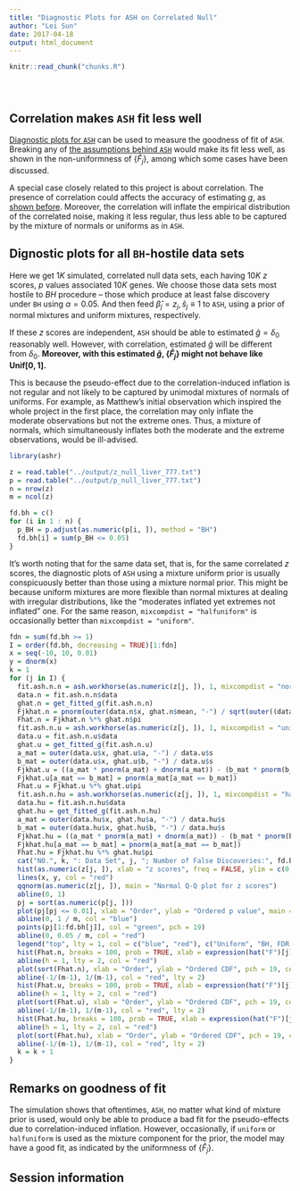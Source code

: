 ```yaml
---
title: "Diagnostic Plots for ASH on Correlated Null"
author: "Lei Sun"
date: 2017-04-18
output: html_document
---
```


<!-- The file analysis/chunks.R contains chunks that define default settings
shared across the workflowr files. -->
```r
knitr::read_chunk("chunks.R")
```

<!-- Update knitr chunk options -->
```r
```

<!-- Insert the date the file was last updated -->
```r
```

<!-- Insert the code version (Git commit SHA1) if Git repository exists and R
 package git2r is installed -->
```r
```

<!-- Add your analysis here -->

## Correlation makes `ASH` fit less well

[Diagnostic plots for `ASH`](diagnostic_plot.html) can be used to measure the goodness of fit of `ASH`.  Breaking any of [the assumptions behind `ASH`](diagnostic_plot.html#goodness_of_fit_for_ash) would make its fit less well, as shown in the non-uniformness of $\left\{\hat F_j\right\}$, among which some cases have been discussed.

A special case closely related to this project is about correlation.  The presence of correlation could affects the accuracy of estimating $g$, as [shown before](correlated_z_2.html).  Moreover, the correlation will inflate the empirical distribution of the correlated noise, making it less regular, thus less able to be captured by the mixture of normals or uniforms as in `ASH`.

## Dignostic plots for all `BH`-hostile data sets

Here we get $1K$ simulated, correlated null data sets, each having $10K$ $z$ scores, $p$ values associated $10K$ genes.  We choose those data sets most hostile to $BH$ procedure -- those which produce at least false discovery under `BH` using $\alpha = 0.05$.  And then feed $\hat\beta_j = z_j, \hat s_j \equiv 1$ to `ASH`, using a prior of normal mixtures and uniform mixtures, respectively.

If these $z$ scores are independent, `ASH` should be able to estimated $\hat g =\delta_0$ reasonably well.  However, with correlation, estimated $\hat g$ will be different from $\delta_0$.  **Moreover, with this estimated $\hat g$, $\left\{\hat F_j\right\}$ might not behave like $\text{Unif}\left[0, 1\right]$.**

This is because the pseudo-effect due to the correlation-induced inflation is not regular and not likely to be captured by unimodal mixtures of normals of uniforms.  For example, as Matthew's initial observation which inspired the whole project in the first place, the correlation may only inflate the moderate observations but not the extreme ones.  Thus, a mixture of normals, which simultaneously inflates both the moderate and the extreme observations, would be ill-advised.

```r
library(ashr)
```

```r
z = read.table("../output/z_null_liver_777.txt")
p = read.table("../output/p_null_liver_777.txt")
n = nrow(z)
m = ncol(z)
```

```r
fd.bh = c()
for (i in 1 : n) {
  p_BH = p.adjust(as.numeric(p[i, ]), method = "BH")
  fd.bh[i] = sum(p_BH <= 0.05)
}
```

It's worth noting that for the same data set, that is, for the same correlated $z$ scores, the diagnostic plots of `ASH` using a mixture uniform prior is usually conspicuously better than those using a mixture normal prior.  This might be because uniform mixtures are more flexible than normal mixtures at dealing with irregular distributions, like the "moderates inflated yet extremes not inflated" one.  For the same reason, `mixcompdist = "halfuniform"` is occasionally better than `mixcompdist = "uniform"`.

```r
fdn = sum(fd.bh >= 1)
I = order(fd.bh, decreasing = TRUE)[1:fdn]
x = seq(-10, 10, 0.01)
y = dnorm(x)
k = 1
for (j in I) {
  fit.ash.n.n = ash.workhorse(as.numeric(z[j, ]), 1, mixcompdist = "normal", method = "fdr")
  data.n = fit.ash.n.n$data
  ghat.n = get_fitted_g(fit.ash.n.n)
  Fjkhat.n = pnorm(outer(data.n$x, ghat.n$mean, "-") / sqrt(outer((data.n$s)^2, ghat.n$sd^2, "+")))
  Fhat.n = Fjkhat.n %*% ghat.n$pi
  fit.ash.n.u = ash.workhorse(as.numeric(z[j, ]), 1, mixcompdist = "uniform", method = "fdr")
  data.u = fit.ash.n.u$data
  ghat.u = get_fitted_g(fit.ash.n.u)
  a_mat = outer(data.u$x, ghat.u$a, "-") / data.u$s
  b_mat = outer(data.u$x, ghat.u$b, "-") / data.u$s
  Fjkhat.u = ((a_mat * pnorm(a_mat) + dnorm(a_mat)) - (b_mat * pnorm(b_mat) + dnorm(b_mat))) / (a_mat - b_mat)
  Fjkhat.u[a_mat == b_mat] = pnorm(a_mat[a_mat == b_mat])
  Fhat.u = Fjkhat.u %*% ghat.u$pi
  fit.ash.n.hu = ash.workhorse(as.numeric(z[j, ]), 1, mixcompdist = "halfuniform", method = "fdr")
  data.hu = fit.ash.n.hu$data
  ghat.hu = get_fitted_g(fit.ash.n.hu)
  a_mat = outer(data.hu$x, ghat.hu$a, "-") / data.hu$s
  b_mat = outer(data.hu$x, ghat.hu$b, "-") / data.hu$s
  Fjkhat.hu = ((a_mat * pnorm(a_mat) + dnorm(a_mat)) - (b_mat * pnorm(b_mat) + dnorm(b_mat))) / (a_mat - b_mat)
  Fjkhat.hu[a_mat == b_mat] = pnorm(a_mat[a_mat == b_mat])
  Fhat.hu = Fjkhat.hu %*% ghat.hu$pi
  cat("N0.", k, ": Data Set", j, "; Number of False Discoveries:", fd.bh[j], "; pihat0 =", get_pi0(fit.ash.n.n))
  hist(as.numeric(z[j, ]), xlab = "z scores", freq = FALSE, ylim = c(0, 0.45), nclass = 100, main = "10000 z scores, 100 bins")
  lines(x, y, col = "red")
  qqnorm(as.numeric(z[j, ]), main = "Normal Q-Q plot for z scores")
  abline(0, 1)
  pj = sort(as.numeric(p[j, ]))
  plot(pj[pj <= 0.01], xlab = "Order", ylab = "Ordered p value", main = "Zoom-in to p values <= 0.01", ylim = c(0, 0.01))
  abline(0, 1 / m, col = "blue")
  points(pj[1:fd.bh[j]], col = "green", pch = 19)
  abline(0, 0.05 / m, col = "red")
  legend("top", lty = 1, col = c("blue", "red"), c("Uniform", "BH, FDR = 0.05"), bty = "n")
  hist(Fhat.n, breaks = 100, prob = TRUE, xlab = expression(hat("F")[j]^"normal"), main = expression(paste("Histogram of estimated ", hat("F")^"normal")))
  abline(h = 1, lty = 2, col = "red")
  plot(sort(Fhat.n), xlab = "Order", ylab = "Ordered CDF", pch = 19, cex = 0.25, ylim = c(0, 1), main = expression(paste("Ordered F & ", hat("F")^"normal")))
  abline(-1/(m-1), 1/(m-1), col = "red", lty = 2)
  hist(Fhat.u, breaks = 100, prob = TRUE, xlab = expression(hat("F")[j]^"uniform"), main = expression(paste("Histogram of estimated ", hat("F")^"uniform")))
  abline(h = 1, lty = 2, col = "red")
  plot(sort(Fhat.u), xlab = "Order", ylab = "Ordered CDF", pch = 19, cex = 0.25, ylim = c(0, 1), main = expression(paste("Ordered F & ", hat("F")^"uniform")))
  abline(-1/(m-1), 1/(m-1), col = "red", lty = 2)
  hist(Fhat.hu, breaks = 100, prob = TRUE, xlab = expression(hat("F")[j]^"half-uniform"), main = expression(paste("Histogram of estimated ", hat("F")^"half-uniform")))
  abline(h = 1, lty = 2, col = "red")
  plot(sort(Fhat.hu), xlab = "Order", ylab = "Ordered CDF", pch = 19, cex = 0.25, ylim = c(0, 1), main = expression(paste("Ordered F & ", hat("F")^"half-uniform")))
  abline(-1/(m-1), 1/(m-1), col = "red", lty = 2)
  k = k + 1
}
```

## Remarks on goodness of fit

The simulation shows that oftentimes, `ASH`, no matter what kind of mixture prior is used, would only be able to produce a bad fit for the pseudo-effects due to correlation-induced inflation.  However, occasionally, if `uniform` or `halfuniform` is used as the mixture component for the prior, the model may have a good fit, as indicated by the uniformness of $\left\{\hat F_j\right\}$.

## Session information

<!-- Insert the session information into the document -->
```r
```
